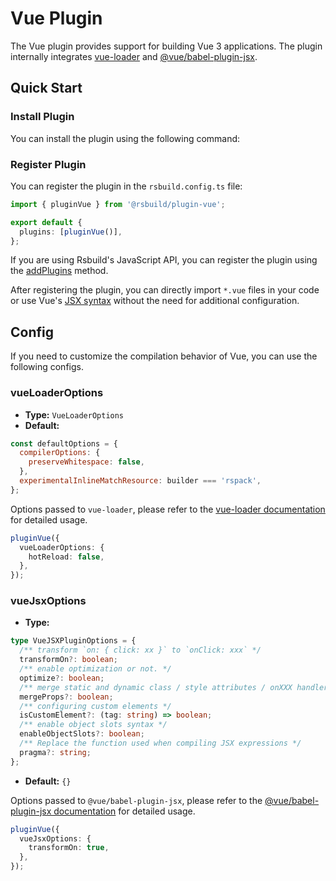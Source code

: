 # Vue Plugin

The Vue plugin provides support for building Vue 3 applications. The plugin internally integrates [vue-loader](https://vue-loader.vuejs.org/) and [@vue/babel-plugin-jsx](https://github.com/vuejs/babel-plugin-jsx).

## Quick Start

### Install Plugin

You can install the plugin using the following command:


<PackageManagerTabs command="add @rsbuild/plugin-vue -D" />

### Register Plugin

You can register the plugin in the `rsbuild.config.ts` file:

```ts title="rsbuild.config.ts"
import { pluginVue } from '@rsbuild/plugin-vue';

export default {
  plugins: [pluginVue()],
};
```

If you are using Rsbuild's JavaScript API, you can register the plugin using the [addPlugins](/api/javascript-api/builder-instance.html#builderaddplugins) method.

After registering the plugin, you can directly import `*.vue` files in your code or use Vue's [JSX syntax](https://github.com/vuejs/babel-plugin-jsx) without the need for additional configuration.

## Config

If you need to customize the compilation behavior of Vue, you can use the following configs.

### vueLoaderOptions

- **Type:** `VueLoaderOptions`
- **Default:**

```js
const defaultOptions = {
  compilerOptions: {
    preserveWhitespace: false,
  },
  experimentalInlineMatchResource: builder === 'rspack',
};
```

Options passed to `vue-loader`, please refer to the [vue-loader documentation](https://vue-loader.vuejs.org/) for detailed usage.

```ts
pluginVue({
  vueLoaderOptions: {
    hotReload: false,
  },
});
```

### vueJsxOptions

- **Type:**

```ts
type VueJSXPluginOptions = {
  /** transform `on: { click: xx }` to `onClick: xxx` */
  transformOn?: boolean;
  /** enable optimization or not. */
  optimize?: boolean;
  /** merge static and dynamic class / style attributes / onXXX handlers */
  mergeProps?: boolean;
  /** configuring custom elements */
  isCustomElement?: (tag: string) => boolean;
  /** enable object slots syntax */
  enableObjectSlots?: boolean;
  /** Replace the function used when compiling JSX expressions */
  pragma?: string;
};
```

- **Default:** `{}`

Options passed to `@vue/babel-plugin-jsx`, please refer to the [@vue/babel-plugin-jsx documentation](https://github.com/vuejs/babel-plugin-jsx) for detailed usage.

```ts
pluginVue({
  vueJsxOptions: {
    transformOn: true,
  },
});
```
